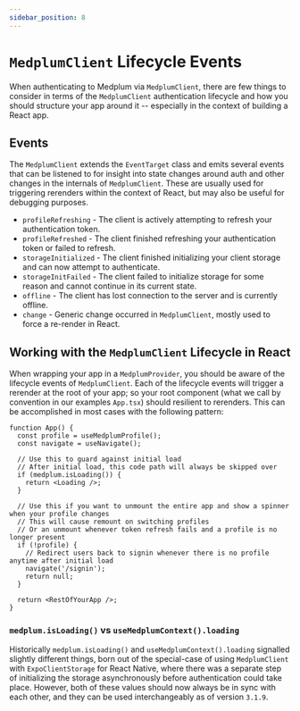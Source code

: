```yaml
---
sidebar_position: 8
---
```


# `MedplumClient` Lifecycle Events

When authenticating to Medplum via `MedplumClient`, there are few things to consider in terms of the `MedplumClient` authentication lifecycle and how you should structure your app around it --
especially in the context of building a React app.

## Events

The `MedplumClient` extends the `EventTarget` class and emits several events that can be listened to for insight into state changes around auth and other changes in the internals of `MedplumClient`.
These are usually used for triggering rerenders within the context of React, but may also be useful for debugging purposes.

- `profileRefreshing` - The client is actively attempting to refresh your authentication token.
- `profileRefreshed` - The client finished refreshing your authentication token or failed to refresh.
- `storageInitialized` - The client finished initializing your client storage and can now attempt to authenticate.
- `storageInitFailed` - The client failed to initialize storage for some reason and cannot continue in its current state.
- `offline` - The client has lost connection to the server and is currently offline.
- `change` - Generic change occurred in `MedplumClient`, mostly used to force a re-render in React.

## Working with the `MedplumClient` Lifecycle in React

When wrapping your app in a `MedplumProvider`, you should be aware of the lifecycle events of `MedplumClient`. Each of the lifecycle events will trigger a rerender at the root of your app;
so your root component (what we call by convention in our examples `App.tsx`) should resilient to rerenders. This can be accomplished in most cases with the following pattern:

```tsx
function App() {
  const profile = useMedplumProfile();
  const navigate = useNavigate();

  // Use this to guard against initial load
  // After initial load, this code path will always be skipped over
  if (medplum.isLoading()) {
    return <Loading />;
  }

  // Use this if you want to unmount the entire app and show a spinner when your profile changes
  // This will cause remount on switching profiles
  // Or an unmount whenever token refresh fails and a profile is no longer present
  if (!profile) {
    // Redirect users back to signin whenever there is no profile anytime after initial load
    navigate('/signin');
    return null;
  }

  return <RestOfYourApp />;
}
```

### `medplum.isLoading()` vs `useMedplumContext().loading`

Historically `medplum.isLoading()` and `useMedplumContext().loading` signalled slightly different things,
born out of the special-case of using `MedplumClient` with `ExpoClientStorage` for React Native, where there was a separate step of initializing
the storage asynchronously before authentication could take place. However, both of these values should now always be in sync with each other,
and they can be used interchangeably as of version `3.1.9`.

